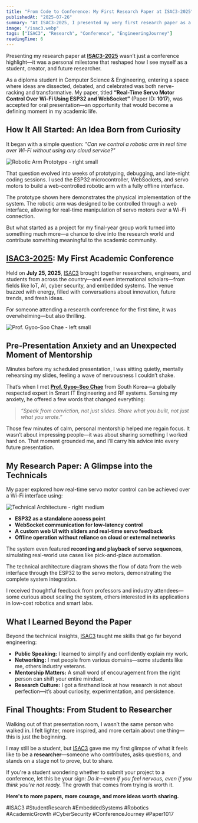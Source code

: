 ```yaml
---
title: "From Code to Conference: My First Research Paper at ISAC3-2025"
publishedAt: "2025-07-26"
summary: "At ISAC3-2025, I presented my very first research paper as a diploma student—an unforgettable experience of growth, mentorship, and stepping into the research community. From meeting global scholars to overcoming my stage fear, here’s how this moment shaped my future."
image: "/isac3.webp"
tags: ["ISAC3", "Research", "Conference", "EngineeringJourney"]
readingTime: 6
---
```


Presenting my research paper at [**ISAC3-2025**](https://isac3.in) wasn’t just a conference highlight—it was a personal milestone that reshaped how I see myself as a student, creator, and future researcher.

As a diploma student in Computer Science & Engineering, entering a space where ideas are dissected, debated, and celebrated was both nerve-racking and transformative. My paper, titled **“Real-Time Servo Motor Control Over Wi-Fi Using ESP32 and WebSocket”** (Paper ID: **1017**), was accepted for oral presentation—an opportunity that would become a defining moment in my academic life.

## How It All Started: An Idea Born from Curiosity

It began with a simple question: *"Can we control a robotic arm in real time over Wi-Fi without using any cloud service?"*

![Robotic Arm Prototype - right small](/roboticarm.webp)

That question evolved into weeks of prototyping, debugging, and late-night coding sessions. I used the ESP32 microcontroller, WebSockets, and servo motors to build a web-controlled robotic arm with a fully offline interface.

The prototype shown here demonstrates the physical implementation of the system. The robotic arm was designed to be controlled through a web interface, allowing for real-time manipulation of servo motors over a Wi-Fi connection.

But what started as a project for my final-year group work turned into something much more—a chance to dive into the research world and contribute something meaningful to the academic community.

## [ISAC3-2025](https://isac3.in): My First Academic Conference

Held on **July 25, 2025**, [ISAC3](https://isac3.in) brought together researchers, engineers, and students from across the country—and even international scholars—from fields like IoT, AI, cyber security, and embedded systems. The venue buzzed with energy, filled with conversations about innovation, future trends, and fresh ideas.

For someone attending a research conference for the first time, it was overwhelming—but also thrilling.

![Prof. Gyoo-Soo Chae - left small](/profchae.webp)

## Pre-Presentation Anxiety and an Unexpected Moment of Mentorship

Minutes before my scheduled presentation, I was sitting quietly, mentally rehearsing my slides, feeling a wave of nervousness I couldn’t shake.

That’s when I met [**Prof. Gyoo-Soo Chae**](https://scholar.google.com/citations?user=FfJ6EwUAAAAJ&hl=ko) from South Korea—a globally respected expert in Smart IT Engineering and RF systems. Sensing my anxiety, he offered a few words that changed everything:

> *“Speak from conviction, not just slides. Share what you built, not just what you wrote.”*

Those few minutes of calm, personal mentorship helped me regain focus. It wasn’t about impressing people—it was about sharing something I worked hard on. That moment grounded me, and I’ll carry his advice into every future presentation.

## My Research Paper: A Glimpse into the Technicals

My paper explored how real-time servo motor control can be achieved over a Wi-Fi interface using:

![Technical Architecture - right medium](/architecturediagramisac3.webp)

- **ESP32 as a standalone access point**
- **WebSocket communication for low-latency control**
- **A custom web UI with sliders and real-time servo feedback**
- **Offline operation without reliance on cloud or external networks**

The system even featured **recording and playback of servo sequences**, simulating real-world use cases like pick-and-place automation.

The technical architecture diagram shows the flow of data from the web interface through the ESP32 to the servo motors, demonstrating the complete system integration.

I received thoughtful feedback from professors and industry attendees—some curious about scaling the system, others interested in its applications in low-cost robotics and smart labs.

## What I Learned Beyond the Paper

Beyond the technical insights, [ISAC3](https://isac3.in) taught me skills that go far beyond engineering:

- **Public Speaking:** I learned to simplify and confidently explain my work.
- **Networking:** I met people from various domains—some students like me, others industry veterans.
- **Mentorship Matters:** A small word of encouragement from the right person can shift your entire mindset.
- **Research Culture:** I got a firsthand look at how research is not about perfection—it’s about curiosity, experimentation, and persistence.

## Final Thoughts: From Student to Researcher

Walking out of that presentation room, I wasn’t the same person who walked in. I felt lighter, more inspired, and more certain about one thing—this is just the beginning.

I may still be a student, but [ISAC3](https://isac3.in) gave me my first glimpse of what it feels like to be a **researcher**—someone who contributes, asks questions, and stands on a stage not to prove, but to share.

If you're a student wondering whether to submit your project to a conference, let this be your sign: *Do it—even if you feel nervous, even if you think you're not ready.* The growth that comes from trying is worth it.

**Here's to more papers, more courage, and more ideas worth sharing.**

#ISAC3 #StudentResearch #EmbeddedSystems #Robotics #AcademicGrowth #CyberSecurity #ConferenceJourney #Paper1017
